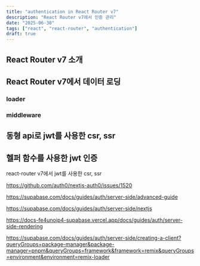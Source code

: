 ```yaml
---
title: "authentication in React Router v7"
description: "React Router v7에서 인증 관리"
date: "2025-06-30"
tags: ["react", "react-router", "authentication"]
draft: true
---
```


## React Router v7 소개

## React Router v7에서 데이터 로딩

### loader

### middleware

## 동형 api로 jwt를 사용한 csr, ssr

## 헬퍼 함수를 사용한 jwt 인증

react-router v7에서 jwt를 사용한 csr, ssr



https://github.com/auth0/nextjs-auth0/issues/1520

https://supabase.com/docs/guides/auth/server-side/advanced-guide

https://supabase.com/docs/guides/auth/server-side/nextjs

https://docs-fe4unoip4-supabase.vercel.app/docs/guides/auth/server-side-rendering

https://supabase.com/docs/guides/auth/server-side/creating-a-client?queryGroups=package-manager&package-manager=pnpm&queryGroups=framework&framework=remix&queryGroups=environment&environment=remix-loader